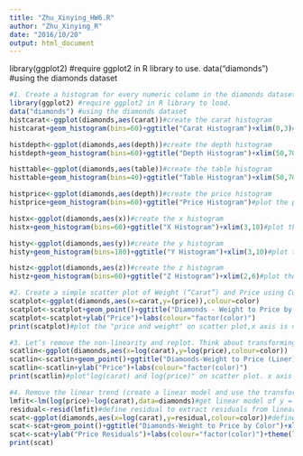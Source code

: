 ```yaml
---
title: "Zhu_Xinying_HW6.R"
author: "Zhu_Xinying_R"
date: "2016/10/20"
output: html_document
---
```


library(ggplot2) #require ggplot2 in R library to use.
data("diamonds") #using the diamonds dataset
```r
#1. Create a histogram for every numeric column in the diamonds dataset.
library(ggplot2) #require ggplot2 in R library to load.
data("diamonds") #using the diamonds dataset
histcarat<-ggplot(diamonds,aes(carat))#create the carat histogram 
histcarat+geom_histogram(bins=60)+ggtitle("Carat Histogram")+xlim(0,3)#plot the carat histogram,also named Carat Histogram. using xlim to remove the outliers that out of 0 to 3.

histdepth<-ggplot(diamonds,aes(depth))#create the depth histogram
histdepth+geom_histogram(bins=60)+ggtitle("Depth Histogram")+xlim(50,70)#plot the depth histogram,also named Depth Histogram. using xlim to remove the outliers that out of 50 to 70.

histtable<-ggplot(diamonds,aes(table))#create the table histogram
histtable+geom_histogram(bins=40)+ggtitle("Table Histogram")+xlim(50,70)#plot the table histogram,also named Table Histogram. using xlim to remove the outliers that out of 50 to 70.

histprice<-ggplot(diamonds,aes(depth))#create the price histogram
histprice+geom_histogram(bins=60)+ggtitle("Price Histogram")#plot the price histogram,also named Price Histogram. 

histx<-ggplot(diamonds,aes(x))#create the x histogram
histx+geom_histogram(bins=60)+ggtitle("X Histogram")+xlim(3,10)#plot the x histogram,also named X Histogram. using xlim to remove the outliers that out of 3 to 10.

histy<-ggplot(diamonds,aes(y))#create the y histogram
histy+geom_histogram(bins=180)+ggtitle("Y Histogram")+xlim(3,10)#plot the y histogram,also named Y Histogram. using xlim to remove the outliers that out of 3 to 10.

histz<-ggplot(diamonds,aes(z))#create the z histogram
histz+geom_histogram(bins=60)+ggtitle("Z Histogram")+xlim(2,6)#plot the z histogram,also named Z Histogram. using xlim to remove the outliers that out of 2 to 6.
```

```r
#2. Create a simple scatter plot of Weight (“Carat”) and Price using Color (the “Color” column in the diamonds dataframe) as a facet.
scatplot<-ggplot(diamonds,aes(x=carat,y=(price)),colour=color)
scatplot<-scatplot+geom_point()+ggtitle("Diamonds - Weight to Price by Color") + xlab("Weight")
scatplot<-scatplot+ylab("Price")+labs(colour="factor(color)")
print(scatplot)#plot the "price and weight" on scatter plot,x axis is carat, y axis is price. and colour to color, using color as facet. using geom_point for scatter plot.

```

```r
#3. Let’s remove the non-linearity and replot. Think about transforming both price and weight. Given that we are working with dollars (Price); the first transformation we might try is the natural log. Add the transformed columns to the dataframe and replot.
scatlin<-ggplot(diamonds,aes(x=log(carat),y=log(price),colour=color))
scatlin<-scatlin+geom_point()+ggtitle("Diamonds-Weight to Price (Liner)")+xlab("Weight")
scatlin<-scatlin+ylab("Price")+labs(colour="factor(color)")
print(scatlin)#plot"log(carat) and log(price)" on scatter plot. x axis is log(carat), y axis is log(price). using color as facet, and geom_point for scatter plot.
```

```r
#4. Remove the linear trend (create a linear model and use the transformed weight on the x-axis and the residuals on the y-axis). If there is a relationship that can be modeled with a linear regression model, then the residuals should be randomly distributed. The resulting plot visually indicates there is possibly some heteroscedasticity to manage.
lmfit<-lm(log(price)~log(carat),data=diamonds)#get linear model of y = log(price) to x = log(carat) 
residual<-resid(lmfit)#define residual to extract residuals from linear model
scat<-ggplot(diamonds,aes(x=log(carat),y=residual,colour=color))#define scat to be a ggplot object. x axis is log(carat), y axis is residual.colour to color.
scat<-scat+geom_point()+ggtitle("Diamonds-Weight to Price by Color")+xlab("Weight") #plot the graph, and change the title, x axis, y axis. using geom_point for the scatter plot, and kay as appropriate.
scat<-scat+ylab("Price Residuals")+labs(colour="factor(color)")+theme(legend.position="top")#move the legend to the top of the scatter plot
print(scat)
```